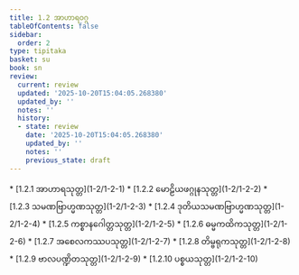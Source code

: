```yaml
---
title: 1.2 အာဟာရဝဂ္ဂ
tableOfContents: false
sidebar:
  order: 2
type: tipitaka
basket: su
book: sn
review:
  current: review
  updated: '2025-10-20T15:04:05.268380'
  updated_by: ''
  notes: ''
  history:
  - state: review
    date: '2025-10-20T15:04:05.268380'
    updated_by: ''
    notes: ''
    previous_state: draft
---
```



<DynamicBreadcrumb />


<ReviewStatus review={frontmatter.review} showDetails={true} />

<HypothesisAnnotation frontmatter={frontmatter} />



<TableOfContents book="sn" section="1.2">
* [1.2.1 အာဟာရသုတ္တ](1-2/1-2-1)
* [1.2.2 မောဠိယဖဂ္ဂုနသုတ္တ](1-2/1-2-2)
* [1.2.3 သမဏဗြာဟ္မဏသုတ္တ](1-2/1-2-3)
* [1.2.4 ဒုတိယသမဏဗြာဟ္မဏသုတ္တ](1-2/1-2-4)
* [1.2.5 ကစ္စာနဂေါတ္တသုတ္တ](1-2/1-2-5)
* [1.2.6 ဓမ္မကထိကသုတ္တ](1-2/1-2-6)
* [1.2.7 အစေလကဿပသုတ္တ](1-2/1-2-7)
* [1.2.8 တိမ္ဗရုကသုတ္တ](1-2/1-2-8)
* [1.2.9 ဗာလပဏ္ဍိတသုတ္တ](1-2/1-2-9)
* [1.2.10 ပစ္စယသုတ္တ](1-2/1-2-10)
</TableOfContents>